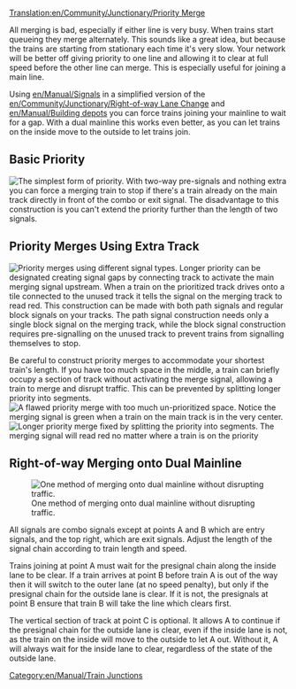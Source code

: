 [[Translation:en/Community/Junctionary/Priority Merge]]

{{en/Community/Junctionary/Navigation}}
All merging is bad, especially if either line is very busy. When trains start queueing they merge alternately. This sounds like a great idea, but because the trains are starting from stationary each time it's very slow. Your network will be better off giving priority to one line and allowing it to clear at full speed before the other line can merge. This is especially useful for joining a main line.

Using [[en/Manual/Signals]] in a simplified version of the [[en/Community/Junctionary/Right-of-way Lane Change]] and [[en/Manual/Building depots]] you can force trains joining your mainline to wait for a gap. With a dual mainline this works even better, as you can let trains on the inside move to the outside to let trains join.

==Basic Priority==
[[File:en/Community/Junctionary/Basic priority.png|none|frame|The simplest form of priority.]]
With two-way pre-signals and nothing extra you can force a merging train to stop if there's a train already on the main track directly in front of the combo or exit signal.  The disadvantage to this construction is you can't extend the priority further than the length of two signals.

==Priority Merges Using Extra Track==
[[File:en/Community/Junctionary/Priority merges.png|none|frame|Priority merges using different signal types.]]
Longer priority can be designated creating signal gaps by connecting track to activate the main merging signal upstream.  When a train on the prioritized track drives onto a tile connected to the unused track it tells the signal on the merging track to read red.  This construction can be made with both path signals and regular block signals on your tracks.  The path signal construction needs only a single block signal on the merging track, while the block signal construction requires pre-signalling on the unused track to prevent trains from signalling themselves to stop.


Be careful to construct priority merges to accommodate your shortest train's length.  If you have too much space in the middle, a train can briefly occupy a section of track without activating the merge signal, allowing a train to merge and disrupt traffic.  This can be prevented by splitting longer priority into segments.
[[File:en/Community/Junctionary/Flawed priority.png|none|frame|A flawed priority merge with too much un-prioritized space.  Notice the merging signal is green when a train on the main track is in the very center.]]
[[File:en/Community/Junctionary/Fixed priority.png|none|frame|Longer priority merge fixed by splitting the priority into segments.  The merging signal will read red no matter where a train is on the priority]]

==Right-of-way Merging onto Dual Mainline==
[[File:en/Community/Junctionary/Rightofwaymerge.png|none|frame|One method of merging onto dual mainline without disrupting traffic.]]

All signals are combo signals except at points A and B which are entry signals, and the top right, which are exit signals. Adjust the length of the signal chain according to train length and speed.

Trains joining at point A must wait for the presignal chain along the inside lane to be clear. If a train arrives at point B before train A is out of the way then it will switch to the outer lane (at no speed penalty), but only if the presignal chain for the outside lane is clear. If it is not, the presignals at point B ensure that train B will take the line which clears first.

The vertical section of track at point C is optional. It allows A to continue if the presignal chain for the outside lane is clear, even if the inside lane is not, as the train on the inside will move to the outside to let A out. Without it, A will always wait for the inside lane to clear, regardless of the state of the outside lane.

[[Category:en/Manual/Train Junctions]]